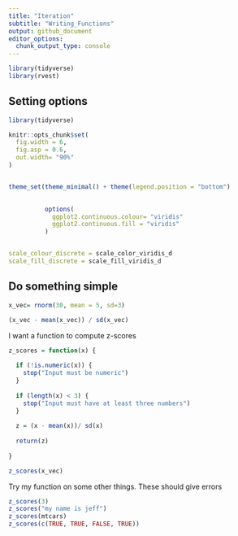 ```yaml
---
title: "Iteration"
subtitle: "Writing_Functions"
output: github_document
editor_options: 
  chunk_output_type: console
---
```


```r
library(tidyverse)
library(rvest)
```


## Setting options
```r
library(tidyverse)

knitr::opts_chunk$set(
  fig.width = 6,
  fig.asp = 0.6,
  out.width= "90%"
)


theme_set(theme_minimal() + theme(legend.position = "bottom")
          

          options(
            ggplot2.continuous.colour= "viridis"
            ggplot2.continuous.fill = "viridis"
          )        


scale_colour_discrete = scale_color_viridis_d
scale_fill_discrete = scale_fill_viridis_d
```


## Do something simple
```r
x_vec= rnorm(30, mean = 5, sd=3)

(x_vec - mean(x_vec)) / sd(x_vec)
```

I want a function to compute z-scores
```r
z_scores = function(x) {
  
  if (!is.numeric(x)) {
    stop("Input must be numeric")
  }
  
  if (length(x) < 3) {
    stop("Input must have at least three numbers")
  }
  
  z = (x - mean(x))/ sd(x)
  
  return(z)
  
}

z_scores(x_vec)
```

Try my function on some other things. These should give errors

```r
z_scores(3)
z_scores("my name is jeff")
z_scores(mtcars)
z_scores(c(TRUE, TRUE, FALSE, TRUE))
```


